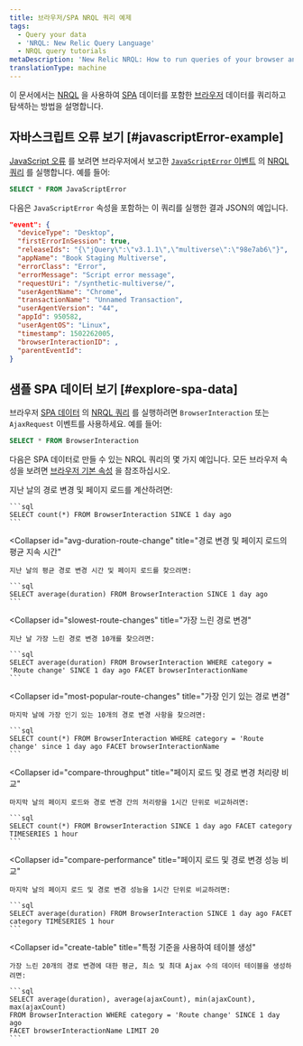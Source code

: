 ```yaml
---
title: 브라우저/SPA NRQL 쿼리 예제
tags:
  - Query your data
  - 'NRQL: New Relic Query Language'
  - NRQL query tutorials
metaDescription: 'New Relic NRQL: How to run queries of your browser and single-page application (SPA) data reported by Browser.'
translationType: machine
---
```


이 문서에서는 [NRQL](/docs/query-data/nrql-new-relic-query-language/getting-started/introduction-nrql) 을 사용하여 [SPA](/docs/browser/single-page-app-monitoring/get-started/welcome-single-page-app-monitoring) 데이터를 포함한 [브라우저](/docs/browser/new-relic-browser/getting-started/introduction-new-relic-browser) 데이터를 쿼리하고 탐색하는 방법을 설명합니다.

## 자바스크립트 오류 보기 [#javascriptError-example]

[JavaScript 오류](/docs/browser/new-relic-browser/browser-pro-features/javascript-errors-page-examine-errors-over-time) 를 보려면 브라우저에서 보고한 [`JavaScriptError` 이벤트](/docs/insights/insights-data-sources/default-data/browser-default-events-attributes-insights#javascriptError-attributes) 의 [NRQL 쿼리](/docs/query-data/nrql-new-relic-query-language/getting-started/introduction-nrql) 를 실행합니다. 예를 들어:

```sql
SELECT * FROM JavaScriptError
```

다음은 `JavaScriptError` 속성을 포함하는 이 쿼리를 실행한 결과 JSON의 예입니다.

```json
"event": {
  "deviceType": "Desktop",
  "firstErrorInSession": true,
  "releaseIds": "{\"jQuery\":\"v3.1.1\",\"multiverse\":\"98e7ab6\"}",
  "appName": "Book Staging Multiverse",
  "errorClass": "Error",
  "errorMessage": "Script error message",
  "requestUri": "/synthetic-multiverse/",
  "userAgentName": "Chrome",
  "transactionName": "Unnamed Transaction",
  "userAgentVersion": "44",
  "appId": 950582,
  "userAgentOS": "Linux",
  "timestamp": 1502262005,
  "browserInteractionID": ,
  "parentEventId": 
}
```

## 샘플 SPA 데이터 보기 [#explore-spa-data]

브라우저 [SPA 데이터](/docs/browser/single-page-app-monitoring/get-started/introduction-single-page-app-monitoring) 의 [NRQL 쿼리](/docs/query-data/nrql-new-relic-query-language/getting-started/introduction-nrql) 를 실행하려면 `BrowserInteraction` 또는 `AjaxRequest` 이벤트를 사용하세요. 예를 들어:

```sql
SELECT * FROM BrowserInteraction
```

다음은 SPA 데이터로 만들 수 있는 NRQL 쿼리의 몇 가지 예입니다. 모든 브라우저 속성을 보려면 [브라우저 기본 속성](/docs/insights/insights-data-sources/default-data/browser-default-events-attributes-insights) 을 참조하십시오.

<CollapserGroup>
  <Collapser
    id="count-route-changes"
    title="경로 변경 및 페이지 로드 계산"
  >
    지난 날의 경로 변경 및 페이지 로드를 계산하려면:

    ```sql
    SELECT count(*) FROM BrowserInteraction SINCE 1 day ago
    ```
  </Collapser>

  <Collapser
    id="avg-duration-route-change"
    title="경로 변경 및 페이지 로드의 평균 지속 시간"
  >
    지난 날의 평균 경로 변경 시간 및 페이지 로드를 찾으려면:

    ```sql
    SELECT average(duration) FROM BrowserInteraction SINCE 1 day ago
    ```
  </Collapser>

  <Collapser
    id="slowest-route-changes"
    title="가장 느린 경로 변경"
  >
    지난 날 가장 느린 경로 변경 10개를 찾으려면:

    ```sql
    SELECT average(duration) FROM BrowserInteraction WHERE category = 'Route change' SINCE 1 day ago FACET browserInteractionName
    ```
  </Collapser>

  <Collapser
    id="most-popular-route-changes"
    title="가장 인기 있는 경로 변경"
  >
    마지막 날에 가장 인기 있는 10개의 경로 변경 사항을 찾으려면:

    ```sql
    SELECT count(*) FROM BrowserInteraction WHERE category = 'Route change' since 1 day ago FACET browserInteractionName
    ```
  </Collapser>

  <Collapser
    id="compare-throughput"
    title="페이지 로드 및 경로 변경 처리량 비교"
  >
    마지막 날의 페이지 로드와 경로 변경 간의 처리량을 1시간 단위로 비교하려면:

    ```sql
    SELECT count(*) FROM BrowserInteraction SINCE 1 day ago FACET category TIMESERIES 1 hour
    ```
  </Collapser>

  <Collapser
    id="compare-performance"
    title="페이지 로드 및 경로 변경 성능 비교"
  >
    마지막 날의 페이지 로드 및 경로 변경 성능을 1시간 단위로 비교하려면:

    ```sql
    SELECT average(duration) FROM BrowserInteraction SINCE 1 day ago FACET category TIMESERIES 1 hour
    ```
  </Collapser>

  <Collapser
    id="create-table"
    title="특정 기준을 사용하여 테이블 생성"
  >
    가장 느린 20개의 경로 변경에 대한 평균, 최소 및 최대 Ajax 수의 데이터 테이블을 생성하려면:

    ```sql
    SELECT average(duration), average(ajaxCount), min(ajaxCount), max(ajaxCount) 
    FROM BrowserInteraction WHERE category = 'Route change' SINCE 1 day ago 
    FACET browserInteractionName LIMIT 20
    ```
  </Collapser>
</CollapserGroup>